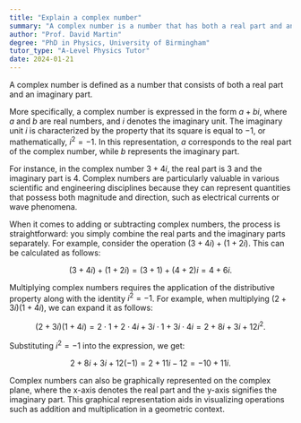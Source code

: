 ```yaml
---
title: "Explain a complex number"
summary: "A complex number is a number that has both a real part and an imaginary part."
author: "Prof. David Martin"
degree: "PhD in Physics, University of Birmingham"
tutor_type: "A-Level Physics Tutor"
date: 2024-01-21
---
```


A complex number is defined as a number that consists of both a real part and an imaginary part.

More specifically, a complex number is expressed in the form $a + bi$, where $a$ and $b$ are real numbers, and $i$ denotes the imaginary unit. The imaginary unit $i$ is characterized by the property that its square is equal to $-1$, or mathematically, $i^2 = -1$. In this representation, $a$ corresponds to the real part of the complex number, while $b$ represents the imaginary part.

For instance, in the complex number $3 + 4i$, the real part is $3$ and the imaginary part is $4$. Complex numbers are particularly valuable in various scientific and engineering disciplines because they can represent quantities that possess both magnitude and direction, such as electrical currents or wave phenomena.

When it comes to adding or subtracting complex numbers, the process is straightforward: you simply combine the real parts and the imaginary parts separately. For example, consider the operation $(3 + 4i) + (1 + 2i)$. This can be calculated as follows:

$$
(3 + 4i) + (1 + 2i) = (3 + 1) + (4 + 2)i = 4 + 6i.
$$

Multiplying complex numbers requires the application of the distributive property along with the identity $i^2 = -1$. For example, when multiplying $(2 + 3i)(1 + 4i)$, we can expand it as follows:

$$
(2 + 3i)(1 + 4i) = 2 \cdot 1 + 2 \cdot 4i + 3i \cdot 1 + 3i \cdot 4i = 2 + 8i + 3i + 12i^2.
$$

Substituting $i^2 = -1$ into the expression, we get:

$$
2 + 8i + 3i + 12(-1) = 2 + 11i - 12 = -10 + 11i.
$$

Complex numbers can also be graphically represented on the complex plane, where the x-axis denotes the real part and the y-axis signifies the imaginary part. This graphical representation aids in visualizing operations such as addition and multiplication in a geometric context.
    